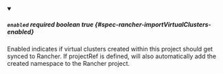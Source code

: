 
<details className="config-field" data-expandable="false" open>
<summary>

##### `enabled` <span className="config-field-required" data-required="false">required</span> <span className="config-field-type">boolean</span> <span className="config-field-default">true</span> <span className="config-field-enum"></span> {#spec-rancher-importVirtualClusters-enabled}

Enabled indicates if virtual clusters created within this project should get synced to Rancher.
If projectRef is defined, will also automatically add the created namespace to the Rancher project.

</summary>



</details>
